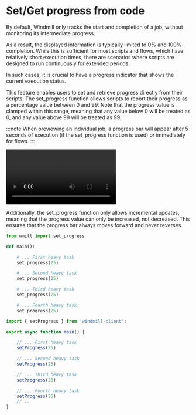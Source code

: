 
# Set/Get progress from code

By default, Windmill only tracks the start and completion of a job, without monitoring its intermediate progress.

As a result, the displayed information is typically limited to 0% and 100% completion. While this is sufficient for most scripts and flows, which have relatively short execution times, there are scenarios where scripts are designed to run continuously for extended periods.

In such cases, it is crucial to have a progress indicator that shows the current execution status.

This feature enables users to set and retrieve progress directly from their scripts.
The set_progress function allows scripts to report their progress as a percentage value between 0 and 99. Note that the progress value is clamped within this range, meaning that any value below 0 will be treated as 0, and any value above 99 will be treated as 99.


:::note
When previewing an individual job, a progress bar will appear after 5 seconds of execution (if the set_progress function is used) or immediately for flows.
:::

<video
	className="border-2 rounded-lg object-cover w-full h-full dark:border-gray-800"
	controls
	src="/videos/explicit_progress_bar.mp4"
/>
<br/>

Additionally, the set_progress function only allows incremental updates, meaning that the progress value can only be increased, not decreased. This ensures that the progress bar always moves forward and never reverses.

<Tabs className="unique-tabs">
<TabItem value="python" label="Python" attributes={{className: "text-xs p-4 !mt-0 !ml-0"}}>

```python
from wmill import set_progress

def main():

	# ... First heavy task
	set_progress(25)

	# ... Second heavy task
	set_progress(25)

	# ... Third heavy task
	set_progress(25)

	# ... Fourth heavy task
	set_progress(25)

```

</TabItem>
<TabItem value="deno" label="TypeScript (Bun)" attributes={{className: "text-xs p-4 !mt-0 !ml-0"}}>

```typescript
import { setProgress } from 'windmill-client';

export async function main() {

	// ... First heavy task
	setProgress(25)

	// ... Second heavy task
	setProgress(25)

	// ... Third heavy task
	setProgress(25)

	// ... Fourth heavy task
	setProgress(25)
	// ..
}
```

</TabItem>
</Tabs>